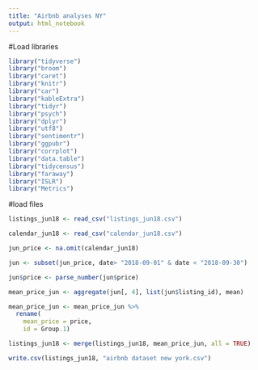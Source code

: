 ---
title: "Airbnb analyses NY"
output: html_notebook
---

#Load libraries
```{r}

library("tidyverse")
library("broom")
library("caret")
library("knitr")
library("car")
library("kableExtra")
library("tidyr")
library("psych")
library("dplyr")
library("utf8")
library("sentimentr")
library("ggpubr")
library("corrplot")
library("data.table")
library("tidycensus")
library("faraway")
library("ISLR")
library("Metrics")

```

#load files
```{r}

listings_jun18 <- read_csv("listings_jun18.csv")

calendar_jun18 <- read_csv("calendar_jun18.csv")

```


```{r}

jun_price <- na.omit(calendar_jun18)

jun <- subset(jun_price, date> "2018-09-01" & date < "2018-09-30")

jun$price <- parse_number(jun$price)

mean_price_jun <- aggregate(jun[, 4], list(jun$listing_id), mean)

mean_price_jun <- mean_price_jun %>% 
  rename(
    mean_price = price,
    id = Group.1)

listings_jun18 <- merge(listings_jun18, mean_price_jun, all = TRUE)

write.csv(listings_jun18, "airbnb dataset new york.csv")

```





























